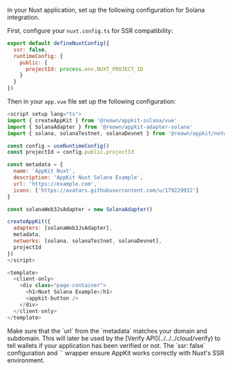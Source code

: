 In your Nuxt application, set up the following configuration for Solana integration.

First, configure your `nuxt.config.ts` for SSR compatibility:

```javascript
export default defineNuxtConfig({
  ssr: false,
  runtimeConfig: {
    public: {
      projectId: process.env.NUXT_PROJECT_ID
    }
  }
})
```

Then in your `app.vue` file set up the following configuration:

```javascript
<script setup lang="ts">
import { createAppKit } from '@reown/appkit-solana/vue'
import { SolanaAdapter } from '@reown/appkit-adapter-solana'
import { solana, solanaTestnet, solanaDevnet } from '@reown/appkit/networks'

const config = useRuntimeConfig()
const projectId = config.public.projectId

const metadata = {
  name: 'AppKit Nuxt',
  description: 'AppKit Nuxt Solana Example',
  url: 'https://example.com',
  icons: ['https://avatars.githubusercontent.com/u/179229932']
}

const solanaWeb3JsAdapter = new SolanaAdapter()

createAppKit({
  adapters: [solanaWeb3JsAdapter],
  metadata,
  networks: [solana, solanaTestnet, solanaDevnet],
  projectId
})
</script>

<template>
  <client-only>
    <div class="page-container">
      <h1>Nuxt Solana Example</h1>
      <appkit-button />
    </div>
  </client-only>
</template>
```

<Warning>
Make sure that the `url` from the `metadata` matches your domain and subdomain. This will later be used by the [Verify API](../../../cloud/verify) to tell wallets if your application has been verified or not.
</Warning>

<Note>
  The `ssr: false` configuration and `<client-only>` wrapper ensure AppKit works correctly with Nuxt's SSR environment.
</Note>
